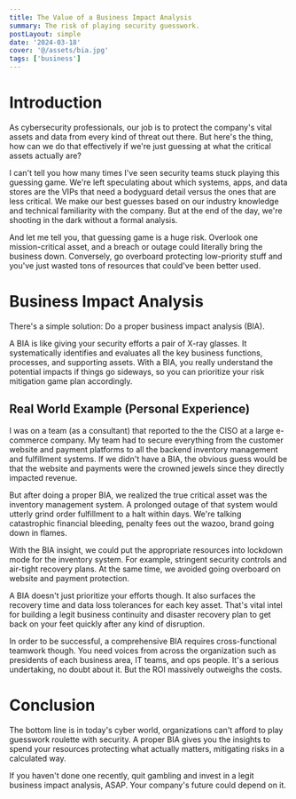 ```yaml
---
title: The Value of a Business Impact Analysis
summary: The risk of playing security guesswork.
postLayout: simple
date: '2024-03-18'
cover: '@/assets/bia.jpg'
tags: ['business']
---
```


# Introduction

As cybersecurity professionals, our job is to protect the company's vital assets and data from every kind of threat out there. But here's the thing, how can we do that effectively if we're just guessing at what the critical assets actually are?

I can't tell you how many times I've seen security teams stuck playing this guessing game. We're left speculating about which systems, apps, and data stores are the VIPs that need a bodyguard detail versus the ones that are less critical. We make our best guesses based on our industry knowledge and technical familiarity with the company. But at the end of the day, we're shooting in the dark without a formal analysis.

And let me tell you, that guessing game is a huge risk. Overlook one mission-critical asset, and a breach or outage could literally bring the business down. Conversely, go overboard protecting low-priority stuff and you've just wasted tons of resources that could've been better used.

# Business Impact Analysis

There's a simple solution: Do a proper business impact analysis (BIA).

A BIA is like giving your security efforts a pair of X-ray glasses. It systematically identifies and evaluates all the key business functions, processes, and supporting assets. With a BIA, you really understand the potential impacts if things go sideways, so you can prioritize your risk mitigation game plan accordingly.

## Real World Example (Personal Experience)

I was on a team (as a consultant) that reported to the the CISO at a large e-commerce company. My team had to secure everything from the customer website and payment platforms to all the backend inventory management and fulfillment systems. If we didn't have a BIA, the obvious guess would be that the website and payments were the crowned jewels since they directly impacted revenue.

But after doing a proper BIA, we realized the true critical asset was the inventory management system. A prolonged outage of that system would utterly grind order fulfillment to a halt within days. We're talking catastrophic financial bleeding, penalty fees out the wazoo, brand going down in flames.

With the BIA insight, we could put the appropriate resources into lockdown mode for the inventory system. For example, stringent security controls and air-tight recovery plans. At the same time, we avoided going overboard on website and payment protection.

A BIA doesn't just prioritize your efforts though. It also surfaces the recovery time and data loss tolerances for each key asset. That's vital intel for building a legit business continuity and disaster recovery plan to get back on your feet quickly after any kind of disruption.

In order to be successful, a comprehensive BIA requires cross-functional teamwork though. You need voices from across the organization such as presidents of each business area, IT teams, and ops people. It's a serious undertaking, no doubt about it. But the ROI massively outweighs the costs.

# Conclusion

The bottom line is in today's cyber world, organizations can't afford to play guesswork roulette with security. A proper BIA gives you the insights to spend your resources protecting what actually matters, mitigating risks in a calculated way.

If you haven't done one recently, quit gambling and invest in a legit business impact analysis, ASAP. Your company's future could depend on it.
